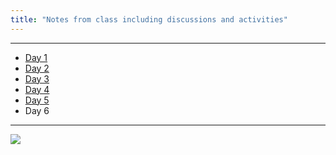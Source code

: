 ```yaml
---
title: "Notes from class including discussions and activities"
---
```


-------------------------------------------------------------------------------

- [Day 1](pdf/notes/efw_day1.pdf)
- [Day 2](pdf/notes/efw_day2.pdf)
- [Day 3](pdf/notes/efw_day3.pdf)
- [Day 4](pdf/notes/efw_day4.pdf)
- [Day 5](pdf/notes/efw_day5.pdf)
- Day 6

-------------------------------------------------------------------------------

![](img/socrates_sm.png) 
